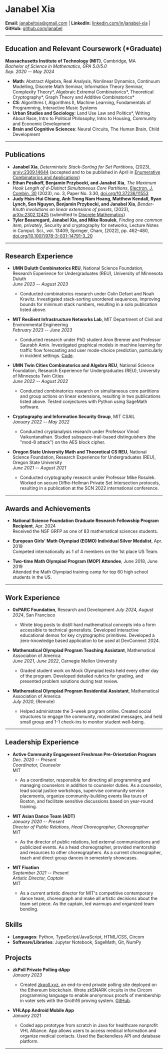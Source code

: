 # Janabel Xia

**Email:** [janabeltxia@gmail.com](mailto:janabeltxia@gmail.com) | **LinkedIn:** [linkedin.com/in/janabel-xia](https://www.linkedin.com/in/janabel-xia-21099711a) | **GitHub:** [github.com/janabel](https://github.com/janabel)

---

## Education and Relevant Coursework (\*Graduate)

**Massachusetts Institute of Technology (MIT)**, Cambridge, MA  
_Bachelor of Science in Mathematics, GPA 5.0/5.0_  
_Sep. 2020 -- May 2024_

- **Math**: Abstract Algebra, Real Analysis, Nonlinear Dynamics, Continuum Modelling, Discrete Math Seminar, Information Theory Seminar, Complexity Theory\*, Algebraic Extremal Combinatorics\*, Theoretical Cryptography\*, Graph Theory and Additive Combinatorics\*
- **CS**: Algorithms I, Algorithms II, Machine Learning, Fundamentals of Programming, Interactive Music Systems
- **Urban Studies and Sociology**: Land Use Law and Politics\*, Writing About Race, Intro to Political Philosophy, Intro to Housing, Community and Economic Development
- **Brain and Cognitive Sciences**: Neural Circuits, The Human Brain, Child Development

---

## Publications

- **Janabel Xia**, _Deterministic Stack-Sorting for Set Partitions_, (2023), [arxiv:2309.14644](http://arxiv.org/abs/2309.14644) (accepted and to be published in April in [Enumerative Combinatorics and Applications](https://ecajournal.kms-ks.org/))
- **Ethan Pesikoff, Benjamin Przybocki, and Janabel Xia**, _The Maximum Hook Length of $d$-Distinct Simultaneous Core Partitions_, [Electron. J. Combin. 30](https://www.combinatorics.org/) (2023), no. 3, Paper No. 3.30, [doi.org/10.37236/11553](https://doi.org/10.37236/11553)
- **Judy Hsin-Hui Chiang, Anh Trong Nam Hoang, Matthew Kendall, Ryan Lynch, Son Nguyen, Benjamin Przybocki, and Janabel Xia**, _Bender-Knuth involutions on linear extensions of posets_, (2023), [arXiv:2302.12425](https://doi.org/10.48550/arXiv.2302.12425) (submitted to [Discrete Mathematics](https://www.sciencedirect.com/journal/discrete-mathematics))
- **Tyler Beauregard, Janabel Xia, and Mike Rosulek**, _Finding one common item, privately_, Security and cryptography for networks, Lecture Notes in Comput. Sci., vol. 13409, Springer, Cham, [2022], pp. 462–480, [doi.org/10.1007/978-3-031-14791-3_20](https://doi.org/10.1007/978-3-031-14791-3_20)

---

## Research Experience

- **UMN Duluth Combinatorics REU**, National Science Foundation, Research Experience for Undergraduates (REU), University of Minnesota Duluth  
  _June 2023 -- August 2023_

  - Conducted combinatorics research under Colin Defant and Noah Kravitz. Investigated stack-sorting unordered sequences, improving bounds for minimum stack numbers, resulting in a solo publication listed above.

- **MIT Resilient Infrastructure Networks Lab**, MIT Department of Civil and Environmental Engineering  
  _February 2023 -- June 2023_

  - Conducted research under PhD student Aron Brenner and Professor Saurabh Amin. Investigated graphical models in machine learning for traffic flow forecasting and user mode-choice prediction, particularly in incident settings. [Code](https://github.com/janabel/flow_prediction/tree/master).

- **UMN Twin Cities Combinatorics and Algebra REU**, National Science Foundation, Research Experience for Undergraduates (REU), University of Minnesota Twin Cities  
  _June 2022 -- August 2022_

  - Conducted combinatorics research on simultaneous core partitions and group actions on linear extensions, resulting in two publications listed above. Tested conjectures with Python using SageMath software.

- **Cryptography and Information Security Group**, MIT CSAIL  
  _January 2022 -- May 2022_

  - Conducted cryptanalysis research under Professor Vinod Vaikuntanathan. Studied subspace-trail-based distinguishers (the "mod-8 attack") on the AES block cipher.

- **Oregon State University Math and Theoretical CS REU**, National Science Foundation, Research Experience for Undergraduates (REU), Oregon State University  
  _June 2021 -- August 2021_

  - Conducted cryptography research under Professor Mike Rosulek. Worked on secure Diffie-Hellman Private Set Intersection protocols, resulting in a publication at the SCN 2022 international conference.

---

## Awards and Achievements

- **National Science Foundation Graduate Research Fellowship Program Recipient**, Apr. 2024  
  Received the NSF GRFP as one of 83 mathematical sciences students.

- **European Girls' Math Olympiad (EGMO) Individual Silver Medalist**, Apr. 2019  
  Competed internationally as 1 of 4 members on the 1st place US Team.

- **Two-time Math Olympiad Program (MOP) Attendee**, June 2018, June 2019  
  Attended the Math Olympiad training camp for top 60 high school students in the US.

---

## Work Experience

- **0xPARC Foundation**, Research and Development
  _July 2024, August 2024_, San Francisco

  - Wrote blog posts to distill hard mathematical concepts into a form accessible to technical generalists. Developed interactive educational demos for key cryptographic primitives. Developed a zero-knowledge based application to be used at DevConnect 2024.

- **Mathematical Olympiad Program Teaching Assistant**, Mathematical Association of America  
  _June 2021, June 2022_, Carnegie Mellon University

  - Graded student work on Mock Olympiad tests held every other day of the program. Developed detailed rubrics for grading, and presented problem solutions during test review.

- **Mathematical Olympiad Program Residential Assistant**, Mathematical Association of America  
  _July 2020_, (Remote)

  - Helped administrate the 3-week program online. Created social structures to engage the community, moderated messages, and held small group and 1-1 check-ins to monitor student well-being.

---

## Leadership Experience

- **Active Community Engagement Freshman Pre-Orientation Program**  
  _Dec. 2020 -- Present_  
  _Coordinator, Counselor_  
  MIT

  - As a coordinator, responsible for directing all programming and managing counselors in addition to counselor duties. As a counselor, lead social justice workshops, supervise community service placements, organize community-building events like tours of Boston, and facilitate sensitive discussions based on year-round training.

- **MIT Asian Dance Team (ADT)**  
  _January 2020 -- Present_  
  _Director of Public Relations, Head Choreographer, Choreographer_  
  MIT

  - As the director of public relations, led external communications and publicized events. As a head choreographer, provided mentorship and resources to other choreographers. As a current choreographer, teach and direct group dances in semesterly showcases.

- **MIT Fixation**  
  _September 2021 -- Present_  
  _Artistic Director, Captain_  
  MIT
  - As a current artistic director for MIT's competitive contemporary dance team, choreograph and make all artistic decisions about the team set piece. As the captain, led warmups and organized team bonding.

## Skills

- **Languages**: Python, TypeScript/JavaScript, HTML/CSS, Circom
- **Software/Libraries**: Jupyter Notebook, SageMath, Git, NumPy

## Projects

- **zkPoll Private Polling dApp**  
  _January 2023_

  - Created [zkpoll.xyz](https://zkpoll.xyz/), an end-to-end private polling site deployed on the Ethereum blockchain. Wrote zkSNARK circuits in the Circom programming language to enable anonymous proofs of membership in voter sets with the Groth16 proving system. [GitHub](https://github.com/zk-poll/zk-poll).

- **VHLApp Android Mobile App**  
  _January 2021_
  - Coded app prototype from scratch in Java for healthcare nonprofit VHL Alliance. App allows users to access medical information and organize medical contacts. Used the Backendless API and database platform.

---
